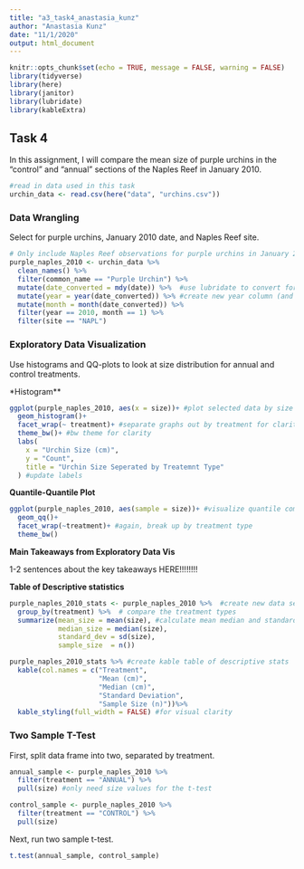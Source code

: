 ```yaml
---
title: "a3_task4_anastasia_kunz"
author: "Anastasia Kunz"
date: "11/1/2020"
output: html_document
---
```


```r
knitr::opts_chunk$set(echo = TRUE, message = FALSE, warning = FALSE)
library(tidyverse)
library(here)
library(janitor)
library(lubridate)
library(kableExtra)
```

## Task 4

In this assignment, I will compare the mean size of purple urchins in the "control" and "annual" sections of the Naples Reef in January 2010. 

```r
#read in data used in this task
urchin_data <- read.csv(here("data", "urchins.csv"))
```

### Data Wrangling
Select for purple urchins, January 2010 date, and Naples Reef site.
```r
# Only include Naples Reef observations for purple urchins in January 2010
purple_naples_2010 <- urchin_data %>% 
  clean_names() %>% 
  filter(common_name == "Purple Urchin") %>% 
  mutate(date_converted = mdy(date)) %>%  #use lubridate to convert format
  mutate(year = year(date_converted)) %>% #create new year column (and month below)
  mutate(month = month(date_converted)) %>% 
  filter(year == 2010, month == 1) %>% 
  filter(site == "NAPL")
```

### Exploratory Data Visualization
Use histograms and QQ-plots to look at size distribution for annual and control treatments. 

*Histogram**
```r
ggplot(purple_naples_2010, aes(x = size))+ #plot selected data by size in histogram first
  geom_histogram()+
  facet_wrap(~ treatment)+ #separate graphs out by treatment for clarity
  theme_bw()+ #bw theme for clarity
  labs(
    x = "Urchin Size (cm)",
    y = "Count",
    title = "Urchin Size Seperated by Treatemnt Type"
  ) #update labels
```
**Quantile-Quantile Plot**
```r
ggplot(purple_naples_2010, aes(sample = size))+ #visualize quantile comparison of size
  geom_qq()+
  facet_wrap(~treatment)+ #again, break up by treatment type
  theme_bw()
```
**Main Takeaways from Exploratory Data Vis**

1-2 sentences about the key takeaways HERE!!!!!!!!

**Table of Descriptive statistics**
```r
purple_naples_2010_stats <- purple_naples_2010 %>%  #create new data set to call up for kable table below
  group_by(treatment) %>%  # compare the treatment types
  summarize(mean_size = mean(size), #calculate mean median and standard deviation for the treatments
            median_size = median(size),
            standard_dev = sd(size),
            sample_size  = n())

purple_naples_2010_stats %>% #create kable table of descriptive stats
  kable(col.names = c("Treatment",
                      "Mean (cm)",
                      "Median (cm)",
                      "Standard Deviation",
                      "Sample Size (n)"))%>% 
  kable_styling(full_width = FALSE) #for visual clarity
```

### Two Sample T-Test

First, split data frame into two, separated by treatment.
```r
annual_sample <- purple_naples_2010 %>% 
  filter(treatment == "ANNUAL") %>% 
  pull(size) #only need size values for the t-test

control_sample <- purple_naples_2010 %>% 
  filter(treatment == "CONTROL") %>% 
  pull(size)
```

Next, run two sample t-test.
```r
t.test(annual_sample, control_sample)
```

